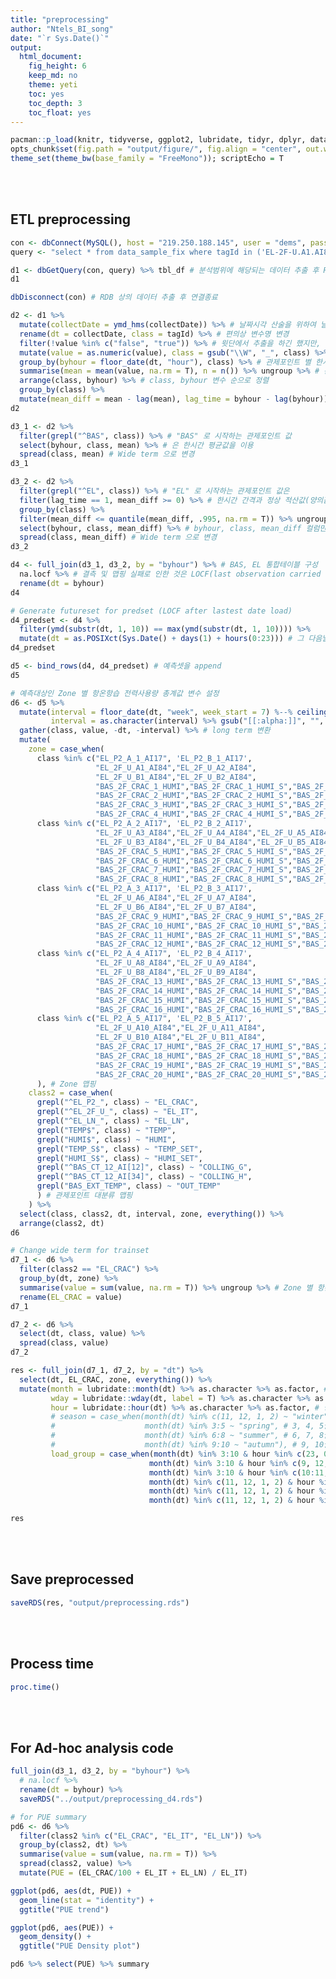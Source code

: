 ```yaml
---
title: "preprocessing"
author: "Ntels_BI_song"
date: "`r Sys.Date()`"
output:
  html_document:
    fig_height: 6
    keep_md: no
    theme: yeti
    toc: yes
    toc_depth: 3
    toc_float: yes
---
```


```r
pacman::p_load(knitr, tidyverse, ggplot2, lubridate, tidyr, dplyr, data.table, RMySQL, zoo)
opts_chunk$set(fig.path = "output/figure/", fig.align = "center", out.width = "85%", warning = F, message = F)
theme_set(theme_bw(base_family = "FreeMono")); scriptEcho = T
```

<br><br>

## ETL preprocessing

```r
con <- dbConnect(MySQL(), host = "219.250.188.145", user = "dems", password = "dems123#", dbname = "demsdb")
query <- "select * from data_sample_fix where tagId in ('EL-2F-U.A1.AI84', 'EL-2F-U.B1.AI84', 'EL-2F-U.A2.AI84', 'EL-2F-U.B2.AI84', 'EL-2F-U.A3.AI84', 'EL-2F-U.B3.AI84', 'EL-2F-U.A4.AI84', 'EL-2F-U.B4.AI84', 'EL-2F-U.A5.AI84', 'EL-2F-U.B5.AI84', 'EL-2F-U.A6.AI84', 'EL-2F-U.B6.AI84', 'EL-2F-U.A7.AI84', 'EL-2F-U.B7.AI84', 'EL-2F-U.A8.AI84', 'EL-2F-U.B8.AI84', 'EL-2F-U.A9.AI84', 'EL-2F-U.B9.AI84', 'EL-2F-U.A10.AI84', 'EL-2F-U.B10.AI84', 'EL-2F-U.A11.AI84', 'EL-2F-U.B11.AI84', 'EL-P2.A-1.AI17', 'EL-P2.A-2.AI17', 'EL-P2.A-3.AI17', 'EL-P2.A-4.AI17', 'EL-P2.A-5.AI17', 'EL-P2.B-1.AI17', 'EL-P2.B-2.AI17', 'EL-P2.B-3.AI17', 'EL-P2.B-4.AI17', 'EL-P2.B-5.AI17', 'EL.LN-2A.AI58', 'BAS.2F-CRAC.1.temp', 'BAS.2F-CRAC.1.humi', 'BAS.2F-CRAC.1.temp_s', 'BAS.2F-CRAC.1.humi_s', 'BAS.2F-CRAC.2.temp', 'BAS.2F-CRAC.2.humi', 'BAS.2F-CRAC.2.temp_s', 'BAS.2F-CRAC.2.humi_s', 'BAS.2F-CRAC.3.temp', 'BAS.2F-CRAC.3.humi', 'BAS.2F-CRAC.3.temp_s', 'BAS.2F-CRAC.3.humi_s', 'BAS.2F-CRAC.4.temp', 'BAS.2F-CRAC.4.humi', 'BAS.2F-CRAC.4.temp_s', 'BAS.2F-CRAC.4.humi_s', 'BAS.2F-CRAC.5.temp', 'BAS.2F-CRAC.5.humi', 'BAS.2F-CRAC.5.temp_s', 'BAS.2F-CRAC.5.humi_s', 'BAS.2F-CRAC.6.temp', 'BAS.2F-CRAC.6.humi', 'BAS.2F-CRAC.6.temp_s', 'BAS.2F-CRAC.6.humi_s', 'BAS.2F-CRAC.7.temp', 'BAS.2F-CRAC.7.humi', 'BAS.2F-CRAC.7.temp_s', 'BAS.2F-CRAC.7.humi_s', 'BAS.2F-CRAC.8.temp', 'BAS.2F-CRAC.8.humi', 'BAS.2F-CRAC.8.temp_s', 'BAS.2F-CRAC.8.humi_s', 'BAS.2F-CRAC.9.temp', 'BAS.2F-CRAC.9.humi', 'BAS.2F-CRAC.9.temp_s', 'BAS.2F-CRAC.9.humi_s', 'BAS.2F-CRAC.10.temp', 'BAS.2F-CRAC.10.humi', 'BAS.2F-CRAC.10.temp_s', 'BAS.2F-CRAC.10.humi_s', 'BAS.2F-CRAC.11.temp', 'BAS.2F-CRAC.11.humi', 'BAS.2F-CRAC.11.temp_s', 'BAS.2F-CRAC.11.humi_s', 'BAS.2F-CRAC.12.temp', 'BAS.2F-CRAC.12.humi', 'BAS.2F-CRAC.12.temp_s', 'BAS.2F-CRAC.12.humi_s', 'BAS.2F-CRAC.13.temp', 'BAS.2F-CRAC.13.humi', 'BAS.2F-CRAC.13.temp_s', 'BAS.2F-CRAC.13.humi_s', 'BAS.2F-CRAC.14.temp', 'BAS.2F-CRAC.14.humi', 'BAS.2F-CRAC.14.temp_s', 'BAS.2F-CRAC.14.humi_s', 'BAS.2F-CRAC.15.temp', 'BAS.2F-CRAC.15.humi', 'BAS.2F-CRAC.15.temp_s', 'BAS.2F-CRAC.15.humi_s', 'BAS.2F-CRAC.16.temp', 'BAS.2F-CRAC.16.humi', 'BAS.2F-CRAC.16.temp_s', 'BAS.2F-CRAC.16.humi_s', 'BAS.2F-CRAC.17.temp', 'BAS.2F-CRAC.17.humi', 'BAS.2F-CRAC.17.temp_s', 'BAS.2F-CRAC.17.humi_s', 'BAS.2F-CRAC.18.temp', 'BAS.2F-CRAC.18.humi', 'BAS.2F-CRAC.18.temp_s', 'BAS.2F-CRAC.18.humi_s', 'BAS.2F-CRAC.19.temp', 'BAS.2F-CRAC.19.humi', 'BAS.2F-CRAC.19.temp_s', 'BAS.2F-CRAC.19.humi_s', 'BAS.2F-CRAC.20.temp', 'BAS.2F-CRAC.20.humi', 'BAS.2F-CRAC.20.temp_s', 'BAS.2F-CRAC.20.humi_s', 'BAS.CT-12.AI1', 'BAS.CT-12.AI2', 'BAS.CT-12.AI3', 'BAS.CT-10.AI5', 'BAS.CT-12.AI4', 'BAS.CT-10.AI7', 'BAS.EXT.temp', 'BAS.EXT.humi', 'SENSOR.IN.AI1', 'SENSOR.IN.AI2', 'SENSOR.IN.AI3', 'SENSOR.IN.AI4', 'SENSOR.IN.AI5', 'SENSOR.IN.AI6', 'SENSOR.IN.AI7', 'SENSOR.IN.AI8', 'SENSOR.IN.AI9', 'SENSOR.IN.AI10', 'SENSOR.IN.AI11', 'SENSOR.IN.AI12', 'SENSOR.IN.AI13', 'SENSOR.IN.AI14', 'SENSOR.IN.AI15', 'SENSOR.IN.AI16', 'SENSOR.IN.AI17', 'SENSOR.IN.AI18', 'SENSOR.IN.AI19', 'SENSOR.IN.AI20', 'SENSOR.IN.AI21', 'SENSOR.IN.AI22', 'SENSOR.IN.AI23', 'SENSOR.IN.AI24', 'SENSOR.IN.AI25', 'SENSOR.IN.AI26', 'SENSOR.IN.AI27', 'SENSOR.IN.AI28', 'SENSOR.IN.AI29', 'SENSOR.IN.AI30', 'SENSOR.IN.AI31', 'SENSOR.IN.AI32', 'SENSOR.IN.AI33', 'SENSOR.IN.AI34', 'SENSOR.IN.AI35', 'SENSOR.IN.AI36', 'SENSOR.IN.AI37', 'SENSOR.IN.AI38', 'SENSOR.IN.AI39', 'SENSOR.IN.AI40', 'SENSOR.IN.AI41', 'SENSOR.IN.AI42', 'SENSOR.IN.AI43', 'SENSOR.IN.AI44', 'SENSOR.IN.AI45', 'SENSOR.IN.AI46', 'SENSOR.IN.AI47', 'SENSOR.IN.AI48', 'SENSOR.IN.AI49', 'SENSOR.IN.AI50', 'SENSOR.IN.AI51', 'SENSOR.IN.AI52', 'SENSOR.IN.AI53', 'SENSOR.IN.AI54', 'SENSOR.IN.AI55', 'SENSOR.IN.AI56', 'SENSOR.IN.AI57', 'SENSOR.IN.AI58', 'SENSOR.IN.AI59', 'SENSOR.IN.AI60', 'SENSOR.IN.AI61', 'SENSOR.IN.AI62', 'SENSOR.IN.AI63', 'SENSOR.IN.AI64', 'SENSOR.IN.AI65', 'SENSOR.IN.AI66', 'SENSOR.IN.AI67', 'SENSOR.IN.AI68', 'SENSOR.IN.AI69', 'SENSOR.IN.AI70')" # TODO : 모든데이터를 가져오는 것이 아닌 예를들면 최근 X년치에 대한 데이터를 분석대상으로 잡는 limit 정책을 잡는것도 추후에 유지관리 측면에서 필요할 수 있음

d1 <- dbGetQuery(con, query) %>% tbl_df # 분석범위에 해당되는 데이터 추출 후 R session 에 준비
d1

dbDisconnect(con) # RDB 상의 데이터 추출 후 연결종료
```

```r
d2 <- d1 %>% 
  mutate(collectDate = ymd_hms(collectDate)) %>% # 날짜시각 산술을 위하여 날짜 Class 로 변형 
  rename(dt = collectDate, class = tagId) %>% # 편의상 변수명 변경
  filter(!value %in% c("false", "true")) %>% # 윗단에서 추출을 하긴 했지만, 혹시나 모르는 상태값을 가지는 관제포인트를 분석범위에서 제외하기 위해
  mutate(value = as.numeric(value), class = gsub("\\W", "_", class) %>% toupper) %>% # 관제포인트 네이밍을 정리 및 소문자로 일괄변경, 값들은 모두 연속형 값으로 변경
  group_by(byhour = floor_date(dt, "hour"), class) %>% # 관제포인트 별 한시간 단위 집계를 위한 시간내림 이후 그룹핑
  summarise(mean = mean(value, na.rm = T), n = n()) %>% ungroup %>% # 관제포인트 별 평균 및 샘플개수 계산
  arrange(class, byhour) %>% # class, byhour 변수 순으로 정렬
  group_by(class) %>% 
  mutate(mean_diff = mean - lag(mean), lag_time = byhour - lag(byhour)) %>% ungroup # 관제포인트 별 시간간격 평균 차분값 및 차분시간간격 계산
d2
```

```r
d3_1 <- d2 %>% 
  filter(grepl("^BAS", class)) %>% # "BAS" 로 시작하는 관제포인트 값
  select(byhour, class, mean) %>% # 은 한시간 평균값을 이용
  spread(class, mean) # Wide term 으로 변경
d3_1

d3_2 <- d2 %>% 
  filter(grepl("^EL", class)) %>% # "EL" 로 시작하는 관제포인트 값은
  filter(lag_time == 1, mean_diff >= 0) %>% # 한시간 간격과 정상 적산값(양의값) 그리고
  group_by(class) %>% 
  filter(mean_diff <= quantile(mean_diff, .995, na.rm = T)) %>% ungroup %>% # 관제포인트 별 초 극단치를 제거한 한시간 간격 전력 실사용 값을 이용
  select(byhour, class, mean_diff) %>% # byhour, class, mean_diff 컬럼만 선택
  spread(class, mean_diff) # Wide term 으로 변경
d3_2

d4 <- full_join(d3_1, d3_2, by = "byhour") %>% # BAS, EL 통합테이블 구성
  na.locf %>% # 결측 및 맵핑 실패로 인한 것은 LOCF(last observation carried forward; 최근값 상속) 방법으르 결측 대치
  rename(dt = byhour)
d4
```

```r
# Generate futureset for predset (LOCF after lastest date load)
d4_predset <- d4 %>% 
  filter(ymd(substr(dt, 1, 10)) == max(ymd(substr(dt, 1, 10)))) %>% 
  mutate(dt = as.POSIXct(Sys.Date() + days(1) + hours(0:23))) # 그 다음날의 예측셋을 가장최근날의 값으로 구성(이론상 하루전 데이터를 상속)
d4_predset

d5 <- bind_rows(d4, d4_predset) # 예측셋을 append
d5
```

```r
# 예측대상인 Zone 별 항온항습 전력사용량 총계값 변수 설정
d6 <- d5 %>% 
  mutate(interval = floor_date(dt, "week", week_start = 7) %--% ceiling_date(dt, "week", week_start = 7, change_on_boundary = T),
         interval = as.character(interval) %>% gsub("[[:alpha:]]", "", .) %>% gsub("\\s", "", .) %>% gsub("--", " ~ ", .)) %>% # 주간간격 파생변수 생성
  gather(class, value, -dt, -interval) %>% # long term 변환
  mutate(
    zone = case_when(
      class %in% c("EL_P2_A_1_AI17", 'EL_P2_B_1_AI17', 
                   "EL_2F_U_A1_AI84","EL_2F_U_A2_AI84",
                   "EL_2F_U_B1_AI84","EL_2F_U_B2_AI84",
                   "BAS_2F_CRAC_1_HUMI","BAS_2F_CRAC_1_HUMI_S","BAS_2F_CRAC_1_TEMP","BAS_2F_CRAC_1_TEMP_S",
                   "BAS_2F_CRAC_2_HUMI","BAS_2F_CRAC_2_HUMI_S","BAS_2F_CRAC_2_TEMP","BAS_2F_CRAC_2_TEMP_S",
                   "BAS_2F_CRAC_3_HUMI","BAS_2F_CRAC_3_HUMI_S","BAS_2F_CRAC_3_TEMP","BAS_2F_CRAC_3_TEMP_S",
                   "BAS_2F_CRAC_4_HUMI","BAS_2F_CRAC_4_HUMI_S","BAS_2F_CRAC_4_TEMP","BAS_2F_CRAC_4_TEMP_S") ~ "1",
      class %in% c("EL_P2_A_2_AI17", 'EL_P2_B_2_AI17', 
                   "EL_2F_U_A3_AI84","EL_2F_U_A4_AI84","EL_2F_U_A5_AI84",
                   "EL_2F_U_B3_AI84","EL_2F_U_B4_AI84","EL_2F_U_B5_AI84",
                   "BAS_2F_CRAC_5_HUMI","BAS_2F_CRAC_5_HUMI_S","BAS_2F_CRAC_5_TEMP","BAS_2F_CRAC_5_TEMP_S",
                   "BAS_2F_CRAC_6_HUMI","BAS_2F_CRAC_6_HUMI_S","BAS_2F_CRAC_6_TEMP","BAS_2F_CRAC_6_TEMP_S",
                   "BAS_2F_CRAC_7_HUMI","BAS_2F_CRAC_7_HUMI_S","BAS_2F_CRAC_7_TEMP","BAS_2F_CRAC_7_TEMP_S",
                   "BAS_2F_CRAC_8_HUMI","BAS_2F_CRAC_8_HUMI_S","BAS_2F_CRAC_8_TEMP","BAS_2F_CRAC_8_TEMP_S") ~ "2",
      class %in% c("EL_P2_A_3_AI17", 'EL_P2_B_3_AI17', 
                   "EL_2F_U_A6_AI84","EL_2F_U_A7_AI84",
                   "EL_2F_U_B6_AI84","EL_2F_U_B7_AI84",
                   "BAS_2F_CRAC_9_HUMI","BAS_2F_CRAC_9_HUMI_S","BAS_2F_CRAC_9_TEMP","BAS_2F_CRAC_9_TEMP_S",
                   "BAS_2F_CRAC_10_HUMI","BAS_2F_CRAC_10_HUMI_S","BAS_2F_CRAC_10_TEMP","BAS_2F_CRAC_10_TEMP_S",
                   "BAS_2F_CRAC_11_HUMI","BAS_2F_CRAC_11_HUMI_S","BAS_2F_CRAC_11_TEMP","BAS_2F_CRAC_11_TEMP_S",
                   "BAS_2F_CRAC_12_HUMI","BAS_2F_CRAC_12_HUMI_S","BAS_2F_CRAC_12_TEMP","BAS_2F_CRAC_12_TEMP_S") ~ "3",
      class %in% c("EL_P2_A_4_AI17", 'EL_P2_B_4_AI17', 
                   "EL_2F_U_A8_AI84","EL_2F_U_A9_AI84",
                   "EL_2F_U_B8_AI84","EL_2F_U_B9_AI84",
                   "BAS_2F_CRAC_13_HUMI","BAS_2F_CRAC_13_HUMI_S","BAS_2F_CRAC_13_TEMP","BAS_2F_CRAC_13_TEMP_S",
                   "BAS_2F_CRAC_14_HUMI","BAS_2F_CRAC_14_HUMI_S","BAS_2F_CRAC_14_TEMP","BAS_2F_CRAC_14_TEMP_S",
                   "BAS_2F_CRAC_15_HUMI","BAS_2F_CRAC_15_HUMI_S","BAS_2F_CRAC_15_TEMP","BAS_2F_CRAC_15_TEMP_S",
                   "BAS_2F_CRAC_16_HUMI","BAS_2F_CRAC_16_HUMI_S","BAS_2F_CRAC_16_TEMP","BAS_2F_CRAC_16_TEMP_S") ~ "4",
      class %in% c("EL_P2_A_5_AI17", 'EL_P2_B_5_AI17', 
                   "EL_2F_U_A10_AI84","EL_2F_U_A11_AI84",
                   "EL_2F_U_B10_AI84","EL_2F_U_B11_AI84",
                   "BAS_2F_CRAC_17_HUMI","BAS_2F_CRAC_17_HUMI_S","BAS_2F_CRAC_17_TEMP","BAS_2F_CRAC_17_TEMP_S",
                   "BAS_2F_CRAC_18_HUMI","BAS_2F_CRAC_18_HUMI_S","BAS_2F_CRAC_18_TEMP","BAS_2F_CRAC_18_TEMP_S",
                   "BAS_2F_CRAC_19_HUMI","BAS_2F_CRAC_19_HUMI_S","BAS_2F_CRAC_19_TEMP","BAS_2F_CRAC_19_TEMP_S",
                   "BAS_2F_CRAC_20_HUMI","BAS_2F_CRAC_20_HUMI_S","BAS_2F_CRAC_20_TEMP","BAS_2F_CRAC_20_TEMP_S") ~ "5"
      ), # Zone 맵핑
    class2 = case_when(
      grepl("^EL_P2_", class) ~ "EL_CRAC",
      grepl("^EL_2F_U_", class) ~ "EL_IT",
      grepl("^EL_LN_", class) ~ "EL_LN",
      grepl("TEMP$", class) ~ "TEMP",
      grepl("HUMI$", class) ~ "HUMI",
      grepl("TEMP_S$", class) ~ "TEMP_SET",
      grepl("HUMI_S$", class) ~ "HUMI_SET",
      grepl("^BAS_CT_12_AI[12]", class) ~ "COLLING_G",
      grepl("^BAS_CT_12_AI[34]", class) ~ "COLLING_H",
      grepl("BAS_EXT_TEMP", class) ~ "OUT_TEMP"
      ) # 관제포인트 대분류 맵핑
    ) %>% 
  select(class, class2, dt, interval, zone, everything()) %>% 
  arrange(class2, dt)
d6
```

```r
# Change wide term for trainset
d7_1 <- d6 %>% 
  filter(class2 == "EL_CRAC") %>%
  group_by(dt, zone) %>% 
  summarise(value = sum(value, na.rm = T)) %>% ungroup %>% # Zone 별 항온항습기 전력사용량 총계 계산 (for 설명변수 Y 설정)
  rename(EL_CRAC = value)
d7_1

d7_2 <- d6 %>% 
  select(dt, class, value) %>% 
  spread(class, value)
d7_2
```

```r
res <- full_join(d7_1, d7_2, by = "dt") %>% 
  select(dt, EL_CRAC, zone, everything()) %>% 
  mutate(month = lubridate::month(dt) %>% as.character %>% as.factor, # 당월 파생변수 생성 (시간에 대한 설명변수를 생성시키기 위하여)
         wday = lubridate::wday(dt, label = T) %>% as.character %>% as.factor, # 당일에 대한 요일 파생변수 생성 (시간에 대한 설명변수를 생성시키기 위하여)
         hour = lubridate::hour(dt) %>% as.character %>% as.factor, # 당일 시각 파생변수 생성 (시간에 대한 설명변수를 생성시키기 위하여)
         # season = case_when(month(dt) %in% c(11, 12, 1, 2) ~ "winter", # 12, 1, 2월은 겨울로 판단
         #                    month(dt) %in% 3:5 ~ "spring", # 3, 4, 5월은 봄으로 판단
         #                    month(dt) %in% 6:8 ~ "summer", # 6, 7, 8월은 여름로 판단
         #                    month(dt) %in% 9:10 ~ "autumn"), # 9, 10월은 가을로 판단 # 계절요소별 최소샘플이 구성되지 못하여 파생시키지 않음
         load_group = case_when(month(dt) %in% 3:10 & hour %in% c(23, 0:8) ~ "small",
                               month(dt) %in% 3:10 & hour %in% c(9, 12, 17:22) ~ "medium",
                               month(dt) %in% 3:10 & hour %in% c(10:11, 13:16) ~ "large",
                               month(dt) %in% c(11, 12, 1, 2) & hour %in% c(23, 0:8) ~ "small",
                               month(dt) %in% c(11, 12, 1, 2) & hour %in% c(9, 12:16, 20:21) ~ "medium",
                               month(dt) %in% c(11, 12, 1, 2) & hour %in% c(10:11, 17:19, 22) ~ "large")) # 부하시간대 그룹 파생변수 생성 (시간에 대한 설명변수를 생성시키기 위하여, 본 구분에 대한 rule 의 출처는 : [경, 중, 최대부하시간대별 상세사항 출처](http://cyber.kepco.co.kr/ckepco/front/jsp/CY/E/E/CYEEHP00102.jsp))

res
```

<br><br>

## Save preprocessed

```r
saveRDS(res, "output/preprocessing.rds")
```

<br><br>

## Process time

```r
proc.time()
```

<br><br>

## For Ad-hoc analysis code

```r
full_join(d3_1, d3_2, by = "byhour") %>% 
  # na.locf %>% 
  rename(dt = byhour) %>% 
  saveRDS("../output/preprocessing_d4.rds") 

# for PUE summary
pd6 <- d6 %>% 
  filter(class2 %in% c("EL_CRAC", "EL_IT", "EL_LN")) %>% 
  group_by(class2, dt) %>% 
  summarise(value = sum(value, na.rm = T)) %>% 
  spread(class2, value) %>% 
  mutate(PUE = (EL_CRAC/100 + EL_IT + EL_LN) / EL_IT)

ggplot(pd6, aes(dt, PUE)) + 
  geom_line(stat = "identity") + 
  ggtitle("PUE trend")

ggplot(pd6, aes(PUE)) + 
  geom_density() + 
  ggtitle("PUE Density plot")

pd6 %>% select(PUE) %>% summary
```